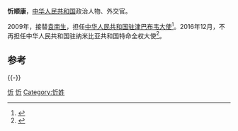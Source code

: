 '''忻顺康'''，[[中华人民共和国|中华人民共和国]]政治人物、外交官。

2009年，接替[[袁南生|袁南生]]，担任[[中国驻津巴布韦大使列表|中华人民共和国驻津巴布韦大使]]<ref>{{cite web|author=中华人民共和国外交部|title=中国驻津巴布韦历任大使|url=http://www.mfa.gov.cn/chn/pds/ziliao/wjrw/2167/2170/t9193.htm|publisher=中华人民共和国外交部|accessdate=2012-03-09}}</ref>。2016年12月，不再担任中华人民共和国驻纳米比亚共和国特命全权大使<ref>{{cite news|title=国家主席习近平任免多名驻外大使：赵彦博任驻博茨瓦纳大使|url=http://www.thepaper.cn/newsDetail_forward_1575881|accessdate=2016-12-07|newspaper=澎湃新闻|archive-date=2019-08-16|archive-url=https://web.archive.org/web/20190816144042/http://www.thepaper.cn/newsDetail_forward_1575881|dead-url=no}}</ref>。

== 参考 ==
{{reflist}}

{{-}}
{{start box}}
{{s-dip}}
{{succession box|[[魏瑞興|魏瑞興]]|[[邱学军|邱学军]]|[[中國駐納米比亞大使列表|中華人民共和國駐納米比亞大使]]|2012年7月－2016年12月}}
{{succession box|[[袁南生|袁南生]]|[[林琳_(外交官)|林琳]]|[[中国驻津巴布韦大使列表|中华人民共和国驻津巴布韦大使]]|2006年12月-2009年7月}}
{{end box}}

[[Category:中华人民共和国驻津巴布韦大使|忻]]
[[Category:中华人民共和国驻纳米比亚大使|忻]]
[[Category:忻姓|Category:忻姓]]